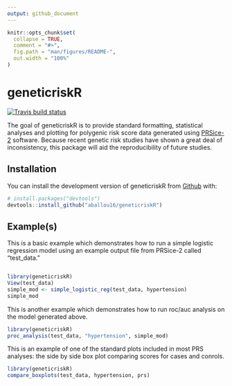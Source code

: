 ```yaml
---
output: github_document
---
```


<!-- README.md is generated from README.Rmd. Please edit that file -->

```r
knitr::opts_chunk$set(
  collapse = TRUE,
  comment = "#>",
  fig.path = "man/figures/README-",
  out.width = "100%"
)
```
# geneticriskR

<!-- badges: start -->
[![Travis build status](https://travis-ci.org/aballou16/geneticriskR.svg?branch=master)](https://travis-ci.org/aballou16/geneticriskR)
<!-- badges: end -->

The goal of geneticriskR is to provide standard formatting, statistical analyses
and plotting for polygenic risk score data generated using [PRSice-2](https://www.prsice.info/) software. 
Because recent genetic risk studies have shown a great deal of inconsistency, 
this package will aid the reproducibility of future studies.  

## Installation

You can install the development version of geneticriskR from 
[Github](https://github.com/) with:

```r
# install.packages("devtools")
devtools::install_github("aballou16/geneticriskR")
```

## Example(s)

This is a basic example which demonstrates how to run a simple logistic 
regression model using an example output file from PRSice-2 called "test_data." 

```r

```

```r
library(geneticriskR)
View(test_data)
simple_mod <- simple_logistic_reg(test_data, hypertension)
simple_mod
```

This is another example which demonstrates how to run roc/auc analysis on the
model generated above. 
```r
library(geneticriskR)
proc_analysis(test_data, "hypertension", simple_mod)
```

This is an example of one of the standard plots included in most PRS analyses:
the side by side box plot comparing scores for cases and conrols. 

```r
library(geneticriskR)
compare_boxplots(test_data, hypertension, prs)
```
